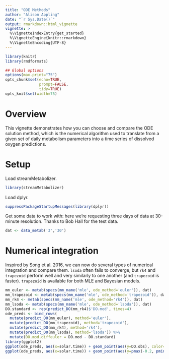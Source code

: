 ```yaml
---
title: "ODE Methods"
author: "Alison Appling"
date: "`r Sys.Date()`"
output: rmarkdown::html_vignette
vignette: >
  %\VignetteIndexEntry{get_started}
  %\VignetteEngine{knitr::rmarkdown}
  %\VignetteEncoding{UTF-8}
---
```

  
  
```r
library(knitr)
library(rmdformats)

## Global options
options(max.print="75")
opts_chunk$set(echo=TRUE,
               prompt=FALSE,
               tidy=TRUE)
opts_knit$set(width=75)
```

# Overview

This vignette demonstrates how you can choose and compare the ODE solution
method, which is the numerical algorithm used to translate from a given set of
daily metabolism parameters into a time series of dissolved oxygen predictions.

# Setup

Load streamMetabolizer.

```r
library(streamMetabolizer)
```

Load dplyr.

```r
suppressPackageStartupMessages(library(dplyr))
```

Get some data to work with: here we're requesting three days of data at 
30-minute resolution. Thanks to Bob Hall for the test data.

```r
dat <- data_metab('3','30')
```

# Numerical integration

Inspired by Song et al. 2016, we can now do several types of numerical 
integration and compare them. `lsoda` often fails to converge, but `rk4` and 
`trapezoid` perform well and very similarly to one another (and `trapezoid` is 
faster). `trapezoid` is available for both MLE and Bayesian models.

```r
mm_euler <- metab(specs(mm_name('mle', ode_method='euler')), dat)
mm_trapezoid <- metab(specs(mm_name('mle', ode_method='trapezoid')), dat)
mm_rk4 <- metab(specs(mm_name('mle', ode_method='rk4')), dat) 
mm_lsoda <- metab(specs(mm_name('mle', ode_method='lsoda')), dat) 
DO.standard <- rep(predict_DO(mm_rk4)$'DO.mod', times=4)
ode_preds <- bind_rows(
  mutate(predict_DO(mm_euler), method='euler'),
  mutate(predict_DO(mm_trapezoid), method='trapezoid'),
  mutate(predict_DO(mm_rk4), method='rk4'),
  mutate(predict_DO(mm_lsoda), method='lsoda')) %>%
  mutate(DO.mod.diffeuler = DO.mod - DO.standard)
library(ggplot2)
ggplot(ode_preds, aes(x=solar.time)) + geom_point(aes(y=DO.obs), color='grey', alpha=0.3) + geom_line(aes(y=DO.mod, color=method), size=1) + theme_bw()
ggplot(ode_preds, aes(x=solar.time)) + geom_point(aes(y=pmax(-0.2, pmin(0.2, DO.mod.diffeuler)), color=method), size=1, alpha=0.8) + scale_y_continuous(limits=c(-0.2,0.2)) + theme_bw() + ylab("Deviations from rk4 (capped at +/- 0.2)")
```
